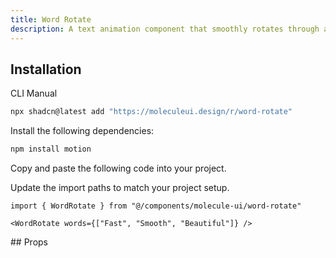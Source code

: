 ```yaml
---
title: Word Rotate
description: A text animation component that smoothly rotates through an array of words with customizable duration and motion effects.
---
```


<ComponentPreview name='word-rotate-demo'/>

## Installation

<Tabs defaultValue='cli'>

<TabsList>
  <TabsTrigger value="cli">CLI</TabsTrigger>
  <TabsTrigger value="manual">Manual</TabsTrigger>
</TabsList>

<TabsContent value='cli'>

```bash
npx shadcn@latest add "https://moleculeui.design/r/word-rotate"
```


</TabsContent>

<TabsContent value='manual'>

<Steps>

<Step>Install the following dependencies:</Step>

```bash
npm install motion
```

<Step>Copy and paste the following code into your project.</Step>

<ComponentSource
  title="components/molecule-ui/word-rotate.tsx"
  name="word-rotate"
/>

<Step>Update the import paths to match your project setup.</Step>

</Steps>

</TabsContent>

</Tabs>

<Usage>

```tsx
import { WordRotate } from "@/components/molecule-ui/word-rotate"
```

```tsx
<WordRotate words={["Fast", "Smooth", "Beautiful"]} />
```

</Usage>


<div>
## Props

<AutoTypeTable
  path="registry/molecule-ui/word-rotate.tsx"
  name="WordRotateProps"
/>

</div> 